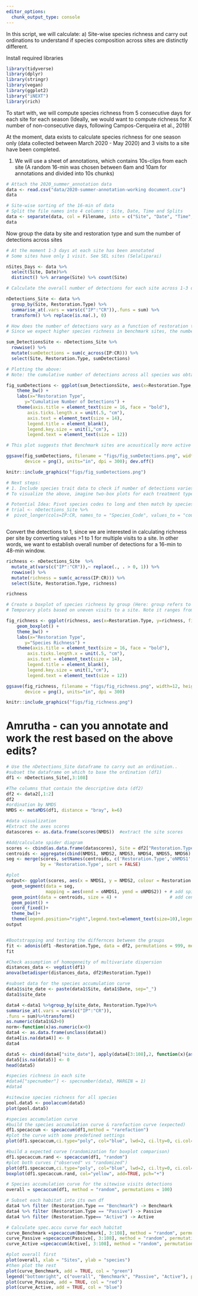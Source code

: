 ```yaml
---
editor_options: 
  chunk_output_type: console
---
```


In this script, we will calculate:
a) Site-wise species richness and carry out ordinations to understand if species composition across sites are distinctly different. 


Install required libraries
```r
library(tidyverse)
library(dplyr)
library(stringr)
library(vegan)
library(ggplot2)
library("iNEXT")
library(rich)
```

To start with, we will compute species richness from 5 consecutive days for each site for each season (Ideally, we would want to compute richness for X number of non-consecutive days, following Campos-Cerqueira et al., 2019)

At the moment, data exists to calculate species richness for one season only (data collected between March 2020 - May 2020) and 3 visits to a site have been completed.

1. We will use a sheet of annotations, which contains 10s-clips from each site (A random 16-min was chosen between 6am and 10am for annotations and divided into 10s chunks)
```r
# Attach the 2020_summer_annotation data 
data <- read.csv("data/2020-summer-annotation-working document.csv")
data

# Site-wise sorting of the 16-min of data
# Split the file names into 4 columns : Site, Date, Time and Splits   
data <- separate(data, col = Filename, into = c("Site", "Date", "Time", "Splits"), sep = "_")
data
```

Now group the data by site and restoration type and sum the number of detections across sites
```r
# At the moment 1-3 days at each site has been annotated
# Some sites have only 1 visit. See SEL sites (Selaliparai)

nSites_Days <- data %>%
  select(Site, Date)%>%
  distinct() %>% arrange(Site) %>% count(Site)

# Calculate the overall number of detections for each site across 1-3 days of data (translates to 16min to 48min of data per site)

nDetections_Site <- data %>%
  group_by(Site, Restoration.Type) %>%
  summarise_at(.vars = vars(c("IP":"CR")),.funs = sum) %>% 
  transform() %>% replace(is.na(.), 0)

# How does the number of detections vary as a function of restoration type? 
# Since we expect higher species richness in benchmark sites, the number of acoustic detections/vocalizations should be higher in benchmark sites relative to actively restored and passive sites.

sum_DetectionsSite <- nDetections_Site %>%
  rowwise() %>% 
  mutate(sumDetections = sum(c_across(IP:CR))) %>%
  select(Site, Restoration.Type, sumDetections)

# Plotting the above:
# Note: the cumulative number of detections across all species was obtained by summing every 16-min to 48-min set of detections across each site, including all species.

fig_sumDetections <- ggplot(sum_DetectionsSite, aes(x=Restoration.Type, y=sumDetections, fill=Restoration.Type)) +   geom_boxplot() + 
    theme_bw() +
    labs(x="Restoration Type", 
       y="Cumulative Number of Detections") +
    theme(axis.title = element_text(size = 16, face = "bold"), 
        axis.ticks.length.x = unit(.5, "cm"),
        axis.text = element_text(size = 14),
        legend.title = element_blank(),
        legend.key.size = unit(1,"cm"),
        legend.text = element_text(size = 12))

# This plot suggests that Benchmark sites are acoustically more active than Passively restored or Actively restored sites, as expected

ggsave(fig_sumDetections, filename = "figs/fig_sumDetections.png", width=12, height=7,
       device = png(), units="in", dpi = 300); dev.off()

knitr::include_graphics("figs/fig_sumDetections.png")

# Next steps: 
# 1. Include species trait data to check if number of detections varies by treatment type as a function of whether a species is a rainforest specialist vs. open-country specialist.
# To visualize the above, imagine two-box plots for each treatment type (rainforest specialist and open country)

# Potential Idea: Pivot species codes to long and then match by species-trait-dat (RF/OC)
# trial <- nDetections_Site %>%
#  pivot_longer(cols=IP:CR, names_to = "Species_Code", values_to = "count")



```

Convert the detections to 1, since we are interested in calculating richness per site by converting values >1 to 1 for multiple visits to a site. In other words, we want to establish overall number of detections for a 16-min to 48-min window. 
```r
richness <- nDetections_Site  %>% 
  mutate_at(vars(c("IP":"CR")),~ replace(., . > 0, 1)) %>%
  rowwise() %>% 
  mutate(richness = sum(c_across(IP:CR))) %>%
  select(Site, Restoration.Type, richness)

richness

# Create a boxplot of species richness by group (Here: group refers to Restoration Type)
# Temporary plots based on uneven visits to a site. Note it ranges from 1 to 3 visits.

fig_richness <- ggplot(richness, aes(x=Restoration.Type, y=richness, fill=Restoration.Type)) +
    geom_boxplot() + 
    theme_bw() +
    labs(x="Restoration Type", 
       y="Species Richness") +
    theme(axis.title = element_text(size = 16, face = "bold"), 
        axis.ticks.length.x = unit(.5, "cm"),
        axis.text = element_text(size = 14),
        legend.title = element_blank(),
        legend.key.size = unit(1,"cm"),
        legend.text = element_text(size = 12))

ggsave(fig_richness, filename = "figs/fig_richness.png", width=12, height=7,
       device = png(), units="in", dpi = 300)

knitr::include_graphics("figs/fig_richness.png")
```


# Amrutha - can you annotate and work the rest based on the above edits? 



```r
# Use the nDetections_Site dataframe to carry out an ordination..
#subset the dataframe on which to base the ordination (df1)
df1 <- nDetections_Site[,3:108]

#The columns that contain the descriptive data (df2)
df2 <- data2[,1:2]
df2
#ordination by NMDS
NMDS <- metaMDS(df1, distance = "bray", k=6)

```



```r
#data visualization
#Extract the axes scores
datascores <- as.data.frame(scores(NMDS))  #extract the site scores

#Add/calculate spider diagram
scores <- cbind(as.data.frame(datascores), Site = df2["Restoration.Type"])
centroids <- aggregate(cbind(NMDS1, NMDS2, NMDS3, NMDS4, NMDS5, NMDS6) ~ Restoration.Type, data = scores, FUN = mean)
seg <- merge(scores, setNames(centroids, c('Restoration.Type','oNMDS1','oNMDS2')),
             by = 'Restoration.Type', sort = FALSE)

```


```r
#plot
output<- ggplot(scores, aes(x = NMDS1, y = NMDS2, colour = Restoration.Type)) +
  geom_segment(data = seg,
               mapping = aes(xend = oNMDS1, yend = oNMDS2)) + # add spiders
  geom_point(data = centroids, size = 4) +                    # add centroids
  geom_point() +                                              
  coord_fixed()+                                              
  theme_bw()+ 
  theme(legend.position="right",legend.text=element_text(size=10),legend.direction='vertical')
output



```

```r
#Bootstrapping and testing the differnces between the groups
fit <- adonis(df1 ~Restoration.Type, data = df2, permutations = 999, method = "bray")
fit

```

```r
#Check assumption of homogeneity of multivariate dispersion
distances_data <- vegdist(df1)
anova(betadisper(distances_data, df2$Restoration.Type))

```

```r
#subset data for the species accumulation curve
data1$site_date <- paste(data1$Site, data1$Date, sep="_")
data1$site_date

data4 <-data1 %>%group_by(site_date, Restoration.Type)%>%
summarise_at(.vars = vars(c("IP":"CR")),
.funs = sum)%>%transform() 
as.numeric(data1$GJ>0)
norm<-function(x)as.numeric(x>0)
data4 <- as.data.frame(unclass(data4))
data4[is.na(data4)] <- 0
data4

data5 <- cbind(data4["site_date"], apply(data4[3:108],2, function(x){as.numeric(x>0)}))
data5[is.na(data5)] <- 0
head(data5)

```

```r
#species richness in each site 
#data4["specnumber"] <- specnumber(data3, MARGIN = 1)
#data4
```


```r
#sitewise species richness for all species
pool.data5 <- poolaccum(data5)
plot(pool.data5)

```

```r
#species accumulation curve
#build the species accumulation curve & rarefaction curve (expected)
df1.specaccum <- specaccum(df1,method = "rarefaction")
#plot the curve with some predefined settings
plot(df1.specaccum,ci.type="poly", col="blue", lwd=2, ci.lty=0, ci.col="lightblue")

#build a expected curve (randomization for boxplot comparison)
df1.specaccum.rand <- specaccum(df1, "random")
#plot both curves ("observed" vs "randomized")
plot(df1.specaccum,ci.type="poly", col="blue", lwd=2, ci.lty=0, ci.col="lightblue")
boxplot(df1.specaccum.rand, col="yellow", add=TRUE, pch="+")

```

```r
# Species accumulation curve for the sitewise visits detections
overall = specaccum(df1, method = "random", permutations = 100)

# Subset each habitat into its own df
data4 %>% filter (Restoration.Type == "Benchmark") -> Benchmark
data4 %>% filter (Restoration.Type == "Passive") -> Passive
data4 %>% filter (Restoration.Type== "Active") -> Active

# Calculate spec.accu curve for each habitat
curve_Benchmark =specaccum(Benchmark[, 3:108], method = "random", permutations = 100)
curve_Passive =specaccum(Passive[, 3:108], method = "random", permutations = 100)
curve_Active =specaccum(Active[, 3:108], method = "random", permutations = 100)

#plot overall first
plot(overall, xlab = "Sites", ylab = "species")
#then plot the rest
plot(curve_Benchmark, add = TRUE, col = "green")
legend("bottomright", c("overall", "Benchmark", "Passive", "Active"), pch = c(19,19,19), col= c("black","green","red", "blue")) #col is COLOUR setting, so change it to something else if you want
plot(curve_Passive, add = TRUE, col = "red")
plot(curve_Active, add = TRUE, col = "blue")

```

